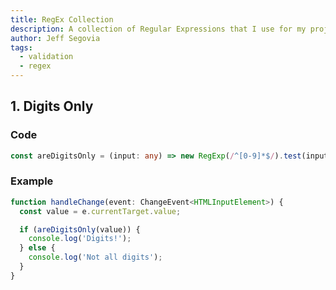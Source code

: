 ```yaml
---
title: RegEx Collection
description: A collection of Regular Expressions that I use for my projects.
author: Jeff Segovia
tags:
  - validation
  - regex
---
```


## 1. Digits Only

### Code

```ts
const areDigitsOnly = (input: any) => new RegExp(/^[0-9]*$/).test(input);
```

### Example

```ts
function handleChange(event: ChangeEvent<HTMLInputElement>) {
  const value = e.currentTarget.value;

  if (areDigitsOnly(value)) {
    console.log('Digits!');
  } else {
    console.log('Not all digits');
  }
}
```
